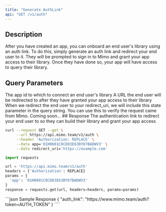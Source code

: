 ```yaml
---
title: "Generate AuthLink"
api: "GET /v1/auth"
---
```


## Description

After you have created an app, you can onboard an end user's library using an auth link. To do this, simply generate an auth link and redirect your end user to it. They will be prompted to sign in to Mimo and grant your app access to their library. 
Once they have done so, your app will have access to query their library.

## Query Parameters

<ParamField query="app" type="string" required>
  The app id to which to connect an end user's library
</ParamField>
<ParamField query="redirect_uri" type="string" required>
  A URL the end user will be redirected to after they have granted your app access to their library
</ParamField>
<ParamField query="state" type="string">
  When we redirect the end user to your redirect_uri, we will include this state parameter in the query string. You can use this to verify the request came from Mimo. 
  Coming soon... 
</ParamField>
## Response
<ResponseField name="auth_link" type="string" required>
  The authentication link to redirect your end user to so they can build their library and grant your app access
</ResponseField>
<RequestExample>

```bash cURL
curl --request GET --get \
     --url https://api.mimo.team/v1/auth \
     --header 'Authorization: REPLACE' \
     --data app='01H0601C0CD83E63BYD7BADWV3' \
     --data redirect_uri='https://example.com'
```

```python Python
import requests

url = 'https://api.mimo.team/v1/auth'
headers = {'Authorization': REPLACE}
params = {
  'app': '01H0601C0CD83E63BYD7BADWV3'
}
response = requests.get(url, headers=headers, params=params)

```

</RequestExample>
<ResponseExample>
```json Sample Response
{
  "auth_link": "https://www.mimo.team/auth?token=AUTH_TOKEN"
}
````

</ResponseExample>
